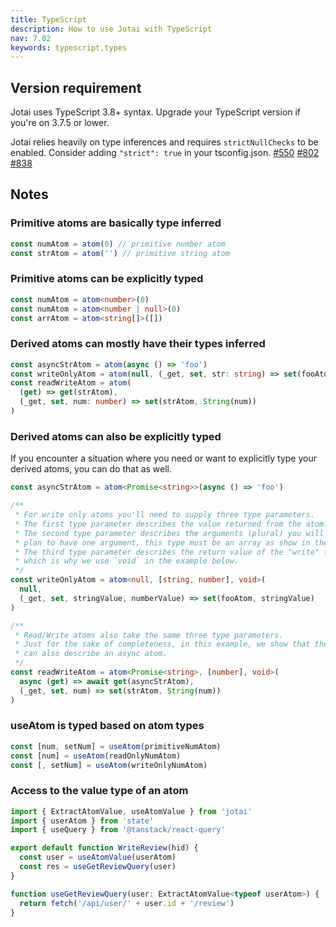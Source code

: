 ```yaml
---
title: TypeScript
description: How to use Jotai with TypeScript
nav: 7.02
keywords: typescript,types
---
```


## Version requirement

Jotai uses TypeScript 3.8+ syntax. Upgrade your TypeScript version if you're on 3.7.5 or lower.

Jotai relies heavily on type inferences and requires `strictNullChecks` to be enabled. Consider adding `"strict": true` in your tsconfig.json.
[#550](https://github.com/pmndrs/jotai/issues/550)
[#802](https://github.com/pmndrs/jotai/issues/802)
[#838](https://github.com/pmndrs/jotai/issues/838)

## Notes

### Primitive atoms are basically type inferred

```ts
const numAtom = atom(0) // primitive number atom
const strAtom = atom('') // primitive string atom
```

### Primitive atoms can be explicitly typed

```ts
const numAtom = atom<number>(0)
const numAtom = atom<number | null>(0)
const arrAtom = atom<string[]>([])
```

### Derived atoms can mostly have their types inferred

```ts
const asyncStrAtom = atom(async () => 'foo')
const writeOnlyAtom = atom(null, (_get, set, str: string) => set(fooAtom, str))
const readWriteAtom = atom(
  (get) => get(strAtom),
  (_get, set, num: number) => set(strAtom, String(num))
)
```

### Derived atoms can also be explicitly typed

If you encounter a situation where you need or want to explicitly
type your derived atoms, you can do that as well.

```ts
const asyncStrAtom = atom<Promise<string>>(async () => 'foo')

/**
 * For write only atoms you'll need to supply three type parameters.
 * The first type parameter describes the value returned from the atom. In the following example this is `null`.
 * The second type parameter describes the arguments (plural) you will pass to the "write" function. Even if you only
 * plan to have one argument, this type must be an array as show in the example.
 * The third type parameter describes the return value of the "write" function. Normally, there is no return value,
 * which is why we use `void` in the example below.
 */
const writeOnlyAtom = atom<null, [string, number], void>(
  null,
  (_get, set, stringValue, numberValue) => set(fooAtom, stringValue)
)

/**
 * Read/Write atoms also take the same three type parameters.
 * Just for the sake of completeness, in this example, we show that the first type parameter
 * can also describe an async atom.
 */
const readWriteAtom = atom<Promise<string>, [number], void>(
  async (get) => await get(asyncStrAtom),
  (_get, set, num) => set(strAtom, String(num))
)
```

### useAtom is typed based on atom types

```ts
const [num, setNum] = useAtom(primitiveNumAtom)
const [num] = useAtom(readOnlyNumAtom)
const [, setNum] = useAtom(writeOnlyNumAtom)
```

### Access to the value type of an atom

```ts
import { ExtractAtomValue, useAtomValue } from 'jotai'
import { userAtom } from 'state'
import { useQuery } from '@tanstack/react-query'

export default function WriteReview(hid) {
  const user = useAtomValue(userAtom)
  const res = useGetReviewQuery(user)
}

function useGetReviewQuery(user: ExtractAtomValue<typeof userAtom>) {
  return fetch('/api/user/' + user.id + '/review')
}
```
